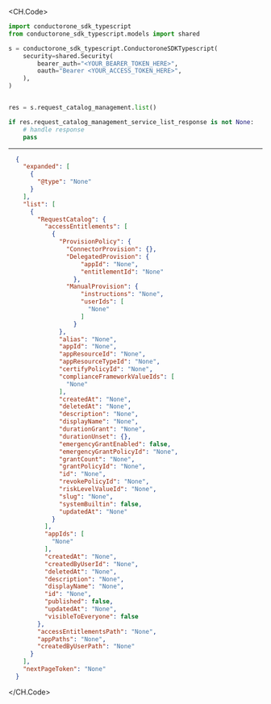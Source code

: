 
<CH.Code>
```python List.py
import conductorone_sdk_typescript
from conductorone_sdk_typescript.models import shared

s = conductorone_sdk_typescript.ConductoroneSDKTypescript(
    security=shared.Security(
        bearer_auth="<YOUR_BEARER_TOKEN_HERE>",
        oauth="Bearer <YOUR_ACCESS_TOKEN_HERE>",
    ),
)


res = s.request_catalog_management.list()

if res.request_catalog_management_service_list_response is not None:
    # handle response
    pass
```
---

```json Example Response
  {
    "expanded": [
      {
        "@type": "None"
      }
    ],
    "list": [
      {
        "RequestCatalog": {
          "accessEntitlements": [
            {
              "ProvisionPolicy": {
                "ConnectorProvision": {},
                "DelegatedProvision": {
                    "appId": "None",
                    "entitlementId": "None"
                  },
                "ManualProvision": {
                    "instructions": "None",
                    "userIds": [
                      "None"
                    ]
                  }
              },
              "alias": "None",
              "appId": "None",
              "appResourceId": "None",
              "appResourceTypeId": "None",
              "certifyPolicyId": "None",
              "complianceFrameworkValueIds": [
                "None"
              ],
              "createdAt": "None",
              "deletedAt": "None",
              "description": "None",
              "displayName": "None",
              "durationGrant": "None",
              "durationUnset": {},
              "emergencyGrantEnabled": false,
              "emergencyGrantPolicyId": "None",
              "grantCount": "None",
              "grantPolicyId": "None",
              "id": "None",
              "revokePolicyId": "None",
              "riskLevelValueId": "None",
              "slug": "None",
              "systemBuiltin": false,
              "updatedAt": "None"
            }
          ],
          "appIds": [
            "None"
          ],
          "createdAt": "None",
          "createdByUserId": "None",
          "deletedAt": "None",
          "description": "None",
          "displayName": "None",
          "id": "None",
          "published": false,
          "updatedAt": "None",
          "visibleToEveryone": false
        },
        "accessEntitlementsPath": "None",
        "appPaths": "None",
        "createdByUserPath": "None"
      }
    ],
    "nextPageToken": "None"
  }
```
</CH.Code>
